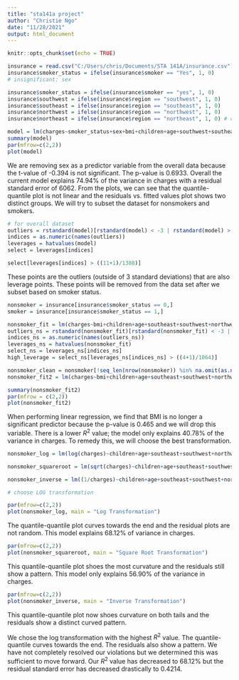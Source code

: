 ---
title: "sta141a project"
author: "Christie Ngo"
date: "11/28/2021"
output: html_document
---

```{r setup, include=FALSE}
knitr::opts_chunk$set(echo = TRUE)
```

```{r}
insurance = read.csv("C:/Users/chris/Documents/STA 141A/insurance.csv")
insurance$smoker_status = ifelse(insurance$smoker == "Yes", 1, 0)
# insignificant: sex

insurance$smoker_status = ifelse(insurance$smoker == "yes", 1, 0)
insurance$southwest = ifelse(insurance$region == "southwest", 1, 0)
insurance$southeast = ifelse(insurance$region == "southeast", 1, 0)
insurance$northwest = ifelse(insurance$region == "northwest", 1, 0)
insurance$northeast = ifelse(insurance$region == "northeast", 1, 0) # collinear

model = lm(charges~smoker_status+sex+bmi+children+age+southwest+southeast+northwest, data=insurance)
summary(model)
par(mfrow=c(2,2))
plot(model)
```
\pagebreak

We are removing sex as a predictor variable from the overall data because the t-value of -0.394 is not significant. The p-value is 0.6933. Overall the current model explains 74.94% of the variance in charges with a residual standard error of 6062. From the plots, we can see that the quantile-quantile plot is not linear and the residuals vs. fitted values plot shows two distinct groups. We will try to subset the dataset for nonsmokers and smokers.

```{r}
# for overall dataset
outliers = rstandard(model)[rstandard(model) < -3 | rstandard(model) > 3]
indices = as.numeric(names(outliers))
leverages = hatvalues(model)
select = leverages[indices]
```


```{r}
select[leverages[indices] > ((11+1)/1388)]
```
These points are the outliers (outside of 3 standard deviations) that are also leverage points. These points will be removed from the data set after we subset based on smoker status.

```{r}
nonsmoker = insurance[insurance$smoker_status == 0,]
smoker = insurance[insurance$smoker_status == 1,]

nonsmoker_fit = lm(charges~bmi+children+age+southeast+southwest+northwest, data=nonsmoker)
outliers_ns = rstandard(nonsmoker_fit)[rstandard(nonsmoker_fit) < -3 | rstandard(nonsmoker_fit) > 3]
indices_ns = as.numeric(names(outliers_ns))
leverages_ns = hatvalues(nonsmoker_fit)
select_ns = leverages_ns[indices_ns]
high_leverage = select_ns[leverages_ns[indices_ns] > ((4+1)/1064)]

nonsmoker_clean = nonsmoker[!seq_len(nrow(nonsmoker)) %in% na.omit(as.numeric(names(high_leverage))),]
nonsmoker_fit2 = lm(charges~bmi+children+age+southeast+southwest+northwest, data=nonsmoker_clean)

summary(nonsmoker_fit2)
par(mfrow = c(2,2))
plot(nonsmoker_fit2)
```

\pagebreak
When performing linear regression, we find that BMI is no longer a significant predictor because the p-value is 0.465 and we will drop this variable. There is a lower $R^2$ value; the model only explains 40.78% of the variance in charges. To remedy this, we will choose the best transformation.

```{r}
nonsmoker_log = lm(log(charges)~children+age+southeast+southwest+northwest, data=nonsmoker_clean) # R^2 0.6812

nonsmoker_squareroot = lm(sqrt(charges)~children+age+southeast+southwest+northwest, data=nonsmoker_clean) # R^2 0.569

nonsmoker_inverse = lm((1/charges)~children+age+southeast+southwest+northwest, data=nonsmoker_clean)# R^2 0.6596

# choose LOG transformation
```


```{r}
par(mfrow=c(2,2))
plot(nonsmoker_log, main = "Log Transformation")
```

The quantile-quantile plot curves towards the end and the residual plots are not random. This model explains 68.12% of variance in charges.

```{r}
par(mfrow=c(2,2))
plot(nonsmoker_squareroot, main = "Square Root Transformation")
```

This quantile-quantile plot shoes the most curvature and the residuals still show a pattern. This model only explains 56.90% of the variance in charges.

```{r}
par(mfrow=c(2,2))
plot(nonsmoker_inverse, main = "Inverse Transformation")
```

This quantile-quantile plot now shoes curvature on both tails and the residuals show a distinct curved pattern.

We chose the log transformation with the highest $R^2$ value. The quantile-quantile curves towards the end. The residuals also show a pattern. We have not completely resolved our violations but we determined this was sufficient to move forward. Our $R^2$ value has decreased to 68.12% but the residual standard error has decreased drastically to 0.4214.


